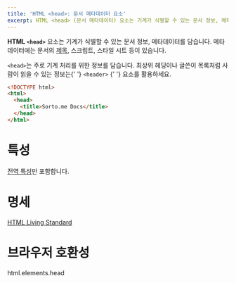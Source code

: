 ```yaml
---
title: 'HTML <head>: 문서 메타데이터 요소'
excerpt: HTML <head> (문서 메타데이터) 요소는 기계가 식별할 수 있는 문서 정보, 메타데이터를 담습니다. 메타데이터에는 문서의 제목, 스크립트, 스타일 시트 등이 있습니다.
---
```


**HTML `<head>`** 요소는 기계가 식별할 수 있는 문서 정보, 메타데이터를 담습니다. 메타데이터에는 문서의 [제목](./title), 스크립트, 스타일 시트 등이 있습니다.

<Callout color="warn" label="참고">
  <code>&lt;head&gt;</code>는 주로 기계 처리를 위한 정보를 담습니다. 최상위 헤딩이나 글쓴이 목록처럼 사람이 읽을 수 있는
  정보는{' '}
  <Anchor href="./header">
    <code>&lt;header&gt;</code>
  </Anchor>{' '}
  요소를 활용하세요.
</Callout>

```html
<!DOCTYPE html>
<html>
  <head>
    <title>Sorto.me Docs</title>
  </head>
</html>
```

# 특성

[전역 특성](/docs/Web/HTML/Global_attributes)만 포함합니다.

# 명세

[HTML Living Standard](https://html.spec.whatwg.org/multipage/semantics.html#the-head-element)

# 브라우저 호환성

<BrowserCompat>html.elements.head</BrowserCompat>
